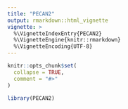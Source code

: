 ```yaml
---
title: "PECAN2"
output: rmarkdown::html_vignette
vignette: >
  %\VignetteIndexEntry{PECAN2}
  %\VignetteEngine{knitr::rmarkdown}
  %\VignetteEncoding{UTF-8}
---
```


```r
knitr::opts_chunk$set(
  collapse = TRUE,
  comment = "#>"
)
```

```r
library(PECAN2)
```

